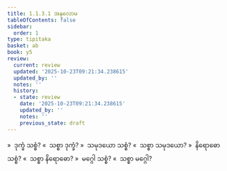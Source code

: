 ```yaml
---
title: 1.1.3.1 အနုလောမ
tableOfContents: false
sidebar:
  order: 1
type: tipitaka
basket: ab
book: y5
review:
  current: review
  updated: '2025-10-23T09:21:34.238615'
  updated_by: ''
  notes: ''
  history:
  - state: review
    date: '2025-10-23T09:21:34.238615'
    updated_by: ''
    notes: ''
    previous_state: draft
---
```



<ReviewStatus review={frontmatter.review} showDetails={true} />

<HypothesisAnnotation frontmatter={frontmatter} />

<DynamicBreadcrumb />

<Division number="6" book="y5" e="ch" v="33" p="207">

<Paragraph number="67" book="y5">
»  ဒုက္ခံ သစ္စံ?
</Paragraph>

<Paragraph number="68" book="y5">
«  သစ္စာ ဒုက္ခံ?
</Paragraph>

<Paragraph number="69" book="y5">
»  သမုဒယော သစ္စံ?
</Paragraph>

<Paragraph number="70" book="y5">
«  သစ္စာ သမုဒယော?
</Paragraph>

<Paragraph number="71" book="y5">
»  နိရောဓော သစ္စံ?
</Paragraph>

<Paragraph number="72" book="y5">
«  သစ္စာ နိရောဓော?
</Paragraph>

<Paragraph number="73" book="y5">
»  မဂ္ဂေါ သစ္စံ?
</Paragraph>

<Paragraph number="74" book="y5">
«  သစ္စာ မဂ္ဂေါ?
</Paragraph>
</Division>